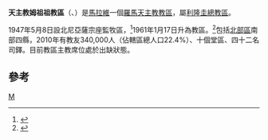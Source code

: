{{Infobox Roman Catholic diocese
|Roman Catholic Diocese of = 天主教姆祖祖教區
|Latin name of diocese = Dioecesis Mzuzuensis
|image = 
|caption =
|location = [[馬拉維|馬拉維]]
|territory = [[北部區_(馬拉維)|北部區]]南部四縣
|population = 340,000
|rite = 拉丁禮
|patron =
|province =利隆圭
|established = 1947年
|cathedral = [[聖母主教座堂_(卡龍加)|聖母主教座堂]]
|co-cathedral =
|leadership = 主教
|website =
|教宗 =
|metropolitan =
|ordinary = 
|coadjutor bishop =
|auxiliary = 
|emeritus=
}}

'''天主教姆祖祖教區'''（{{lang-la|Dioecesis Mzuzuensis}}、{{lang-en|Diocese of Mzuzu}}）是[[馬拉維|馬拉維]]一個[[羅馬天主教|羅馬天主教]][[教區|教區]]，屬[[天主教利隆圭總教區|利隆圭總教區]]。

1947年5月8日設北尼亞薩宗座監牧區，<ref>{{cite journal
|journal=[[宗座公報|宗座公報]]
|publisher=梵蒂岡出版社
|date=1947年
|volume=39
|title=''Quo in Nyassaland''
|page=432
|url=http://www.vatican.va/archive/aas/documents/AAS%2039%20%5B1947%5D%20-%20ocr.pdf
|access-date=2013-06-11
|archive-date=2019-08-13
|archive-url=https://web.archive.org/web/20190813082337/http://www.vatican.va/archive/aas/documents/AAS%2039%20%5B1947%5D%20-%20ocr.pdf
|dead-url=no
}}</ref>1961年1月17日升為教區。<ref>{{cite journal
|journal=[[宗座公報|宗座公報]]
|publisher=梵蒂岡出版社
|date=1961年
|volume=53
|title=''Fertilis arbor''
|page=587
|url=http://www.vatican.va/archive/aas/documents/AAS%2053%20%5B1961%5D%20-%20ocr.pdf
|access-date=2013-06-11
|archive-date=2013-10-07
|archive-url=https://web.archive.org/web/20131007213220/http://www.vatican.va/archive/aas/documents/AAS%2053%20%5B1961%5D%20-%20ocr.pdf
|dead-url=no
}}</ref>包括[[北部區_(馬拉維)|北部區]]南部四縣，2010年有教友340,000人（佔轄區總人口22.4%）、十個堂區、四十二名司鐸。目前教區主教席位處於出缺狀態。

==參考==
{{reflist}}

{{馬拉維天主教教區}}
[[Category:馬拉維天主教教區|M]]